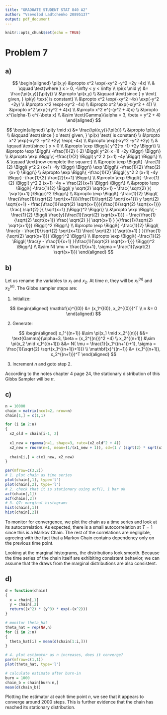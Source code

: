 ```yaml
---
title: "GRADUATE STUDENT STAT 840 A2"
author: "Vsevolod Ladtchenko 20895137"
output: pdf_document
---
```


```r
knitr::opts_chunk$set(echo = TRUE)
```

# Problem 7

## a)

$$
\begin{aligned}
\pi(x,y) &\propto x^2 \exp(-xy^2 -y^2 +2y -4x) \\
& \qquad \text{where } x > 0, -\infty < y < \infty \\
\pi(x \mid y) &= \frac{\pi(x,y)}{\pi(y)} \\
&\propto \pi(x,y) \\
&\qquad \text{since } y \text{ given, } \pi(y) \text{ is constant} \\
&\propto x^2 \exp(-xy^2 -4x) \exp(-y^2 +2y) \\
&\propto x^2 \exp(-xy^2 -4x) \\
&\propto x^2 \exp(-x(y^2 + 4)) \\
&\propto x^2 \exp(-(y^2 + 4)x) \\
&\propto x^2 e^{-(y^2 + 4)x} \\
&\propto x^{\alpha-1} e^{-\beta x} \\
&\sim \text{Gamma}(\alpha = 3, \beta = y^2 + 4)
\end{aligned}
$$



$$
\begin{aligned}
\pi(y \mid x) &= \frac{\pi(x,y)}{\pi(x)} \\
&\propto \pi(x,y) \\
&\qquad \text{since } x \text{ given, } \pi(x) \text{ is constant} \\
&\propto x^2 \exp(-xy^2 -y^2 +2y) \exp( -4x) \\
&\propto \exp(-xy^2 -y^2 +2y) \\
& \qquad \text{since } x > 0 \\
&\propto \exp \Biggl\{ y^2(-x -1) +2y \Biggr\} \\
&\propto \exp \Biggl\{ -\frac{1}{2} (-2) \Biggl( y^2(-x -1) +2y \Biggr) \Biggr\} \\
&\propto \exp \Biggl\{ -\frac{1}{2} \Biggl( y^2 2 (x+1) -4y \Biggr) \Biggr\} \\
& \qquad \text{now complete the square:} \\
&\propto \exp \Biggl\{ -\frac{1}{2} \Biggl( y^2 2 (x+1) -4y \Biggr) \Biggr\} \exp \Biggl\{ -\frac{1}{2} \frac{2}{x+1} \Biggr\} \\
&\propto \exp \Biggl\{ -\frac{1}{2} \Biggl( y^2 2 (x+1) -4y \Biggr) -\frac{1}{2} \frac{2}{x+1} \Biggr\} \\
&\propto \exp \Biggl\{ -\frac{1}{2} \Biggl( y^2 2 (x+1) -4y + \frac{2}{x+1} \Biggr) \Biggr\} \\
&\propto \exp \Biggl\{ -\frac{1}{2} \Biggl( y \sqrt{2} \sqrt{x+1} - \frac{ \sqrt{2} }{ \sqrt{x+1} }\Biggr)^2 \Biggr\} \\
&\propto \exp \Biggl\{ -\frac{1}{2} \Biggl( \frac{\frac{1}{\sqrt{2} \sqrt{x+1}}}{\frac{1}{\sqrt{2} \sqrt{x+1}}} y \sqrt{2} \sqrt{x+1} - \frac{\frac{1}{\sqrt{2} \sqrt{x+1}}}{\frac{1}{\sqrt{2} \sqrt{x+1}}} \frac{ \sqrt{2} }{ \sqrt{x+1} }\Biggr)^2 \Biggr\} \\
&\propto \exp \Biggl\{ -\frac{1}{2} \Biggl( \frac{y}{\frac{1}{\sqrt{2} \sqrt{x+1}}} - \frac{\frac{1}{\sqrt{2} \sqrt{x+1}} \frac{ \sqrt{2} }{ \sqrt{x+1} } }{\frac{1}{\sqrt{2} \sqrt{x+1}}} \Biggr)^2 \Biggr\} \\
&\propto \exp \Biggl\{ -\frac{1}{2} \Biggl( \frac{y - \frac{1}{\sqrt{2} \sqrt{x+1}} \frac{ \sqrt{2} }{ \sqrt{x+1} } }{\frac{1}{\sqrt{2} \sqrt{x+1}}} \Biggr)^2 \Biggr\} \\
&\propto \exp \Biggl\{ -\frac{1}{2} \Biggl( \frac{y - \frac{1}{x+1} }{\frac{1}{\sqrt{2} \sqrt{x+1}}} \Biggr)^2 \Biggr\} \\
&\sim N( \mu = \frac{1}{x+1}, \sigma = \frac{1}{\sqrt{2} \sqrt{x+1}})
\end{aligned}
$$

\newpage 

## b)

Let us rename the variables to $x_1$ and $x_2$. At time $n$, they will be $x_1^{(n)}$ and $x_2^{(n)}$. The Gibbs sampler steps are:

1. Initialize:

$$
\begin{aligned}
\mathbf{x}^{(0)} &= (x_1^{(0)}, x_2^{(0)})^T \\
n &= 0
\end{aligned}
$$

2. Generate:

$$
\begin{aligned}
x_1^{(n+1)} &\sim \pi(x_1 \mid x_2^{(n)}) &&= \text{Gamma}(\alpha=3, \beta = (x_2^{(n)})^2 +4) \\
x_2^{(n+1)} &\sim \pi(x_2 \mid x_1^{(n+1)}) &&= N( \mu = \frac{1}{x_1^{(n+1)}+1}, \sigma = \frac{1}{\sqrt{2} \sqrt{x_1^{(n+1)}+1}}) \\
\mathbf{x}^{(n+1)} &= (x_1^{(n+1)}, x_2^{(n+1)})^T
\end{aligned}
$$

3. Increment $n$ and goto step 2.

According to the notes chapter 4 page 24, the stationary distribution of this Gibbs Sampler will be $\pi$.

\newpage 

## c)

```R
n = 10000
chain = matrix(ncol=2, nrow=n)
chain[1,] = c(1,1)

for (i in 2:n)
{
  x2_old = chain[i-1, 2]
  
  x1_new = rgamma(n=1, shape=3, rate=(x2_old^2 + 4))
  x2_new = rnorm(n=1, mean=(1/(x1_new + 1)), sd=(1 / (sqrt(2) * sqrt(x1_new + 1))))
  
  chain[i,] = c(x1_new, x2_new) 
}

par(mfrow=c(3,2))
# 1. plot chain as time series	
plot(chain[,1], type='l')
plot(chain[,2], type='l')
# 2. check that it is stationary using acf(), 1 bar ok
acf(chain[,1])
acf(chain[,2])
# 3. Q7: marginal histograms
hist(chain[,1])
hist(chain[,2])
```

To monitor for convergence, we plot the chain as a time series and look at its autocorrelation. As expected, there is a small autocorrelation at $T=1$ since this is a Markov Chain. The rest of the correlations are negligible, agreeing with the fact that a Markov Chain contains dependency only on the previous time point.

Looking at the marginal histograms, the distributions look smooth. Because the time series of the chain itself are exhibiting consistent behavior, we can assume that the draws from the marginal distributions are also consistent. 

\newpage 

## d)

```R
d = function(chain)
{
  x = chain[,1]
  y = chain[,2]
  return((x^2) * (y^3) * exp(-(x^2)))
}

# monitor theta_hat
theta_hat = rep(NA,n)
for (i in 2:n)
{
  theta_hat[i] = mean(d(chain[1:i,]))
}

# 4. plot estimator as n increases, does it converge?
par(mfrow=c(1,1))
plot(theta_hat, type='l')

# calculate estimate after burn-in  
burn = 1000
chain_b = chain[burn:n,]
mean(d(chain_b))
```

Plotting the estimator at each time point $n$, we see that it appears to converge around 2000 steps. This is further evidence that the chain has reached its stationary distribution. 